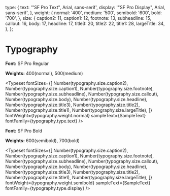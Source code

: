 
<Meta title="Typography" />

  type: {
    text: '"SF Pro Text", Arial, sans-serif',
    display: '"SF Pro Display", Arial, sans-serif',
  },
  weight: {
    normal: '400',
    medium: '500',
    semibold: '600',
    bold: '700',
  },
  size: {
    caption2: 11,
    caption1: 12,
    footnote: 13,
    subheadline: 15,
    callout: 16,
    body: 17,
    headline: 17,
    title3: 20,
    title2: 22,
    title1: 28,
    largeTitle: 34,
  },
};


# Typography

**Font:** SF Pro Regular

**Weights:** 400(normal), 500(medium)

<Typeset
  fontSizes={[
    Number(typography.size.caption2),
    Number(typography.size.caption1),
    Number(typography.size.footnote),
    Number(typography.size.subheadline),
    Number(typography.size.callout),
    Number(typography.size.body),
    Number(typography.size.headline),
    Number(typography.size.title3),
    Number(typography.size.title2),
    Number(typography.size.title1),
    Number(typography.size.largeTitle),
  ]}
  fontWeight={typography.weight.normal}
  sampleText={SampleText}
  fontFamily={typography.type.text}
/>

**Font:** SF Pro Bold

**Weights:** 600(semibold), 700(bold)

<Typeset
  fontSizes={[
    Number(typography.size.caption2),
    Number(typography.size.caption1),
    Number(typography.size.footnote),
    Number(typography.size.subheadline),
    Number(typography.size.callout),
    Number(typography.size.body),
    Number(typography.size.headline),
    Number(typography.size.title3),
    Number(typography.size.title2),
    Number(typography.size.title1),
    Number(typography.size.largeTitle),
  ]}
  fontWeight={typography.weight.semibold}
  sampleText={SampleText}
  fontFamily={typography.type.display}
/>
